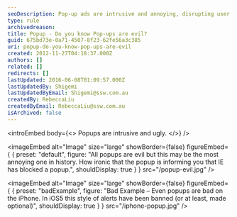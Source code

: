 ```yaml
---
seoDescription: Pop-up ads are intrusive and annoying, disrupting user experience online.
type: rule
archivedreason:
title: Popup - Do you know Pop-ups are evil?
guid: 675bd73e-0a71-4507-8f23-62fe56a3c385
uri: popup-do-you-know-pop-ups-are-evil
created: 2012-11-27T04:18:37.000Z
authors: []
related: []
redirects: []
lastUpdated: 2016-06-08T01:09:57.000Z
lastUpdatedBy: Shigemi
lastUpdatedByEmail: Shigemi@ssw.com.au
createdBy: RebeccaLiu
createdByEmail: RebeccaLiu@ssw.com.au
isArchived: false
---
```


<introEmbed
  body={<>
Popups are intrusive and ugly.
  </>}
/>

<imageEmbed
  alt="Image"
  size="large"
  showBorder={false}
  figureEmbed={ {
    preset: "default",
    figure: "All popups are evil but this may be the most annoying one in history. How ironic that the popup is informing you that IE has blocked a popup.",
    shouldDisplay: true
  } }
  src="/popup-evil.jpg"
/>

<imageEmbed
  alt="Image"
  size="large"
  showBorder={false}
  figureEmbed={ {
    preset: "badExample",
    figure: "Bad Example – Even popups are bad on the iPhone. In iOS5 this style of alerts have been banned (or at least, made optional)",
    shouldDisplay: true
  } }
  src="/iphone-popup.jpg"
/>
